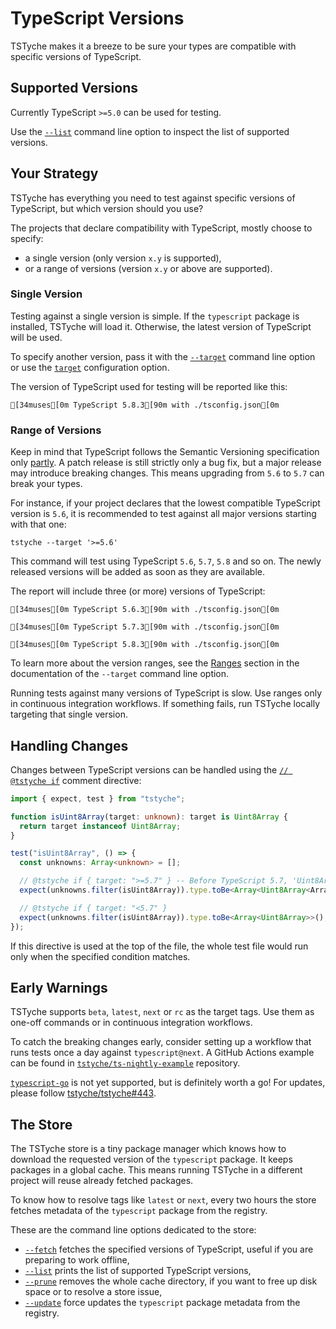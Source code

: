 
# TypeScript Versions

TSTyche makes it a breeze to be sure your types are compatible with specific versions of TypeScript.

## Supported Versions

Currently TypeScript `>=5.0` can be used for testing.

<Tip>

Use the [`--list`](../reference/command-line.mdx#list) command line option to inspect the list of supported versions.

</Tip>

## Your Strategy

TSTyche has everything you need to test against specific versions of TypeScript, but which version should you use?

The projects that declare compatibility with TypeScript, mostly choose to specify:

- a single version (only version `x.y` is supported),
- or a range of versions (version `x.y` or above are supported).

### Single Version

Testing against a single version is simple. If the `typescript` package is installed, TSTyche will load it. Otherwise, the latest version of TypeScript will be used.

To specify another version, pass it with the [`--target`](../reference/command-line.mdx#target) command line option or use the [`target`](../reference/config-file.mdx#target) configuration option.

The version of TypeScript used for testing will be reported like this:

```ansi
[34muses[0m TypeScript 5.8.3[90m with ./tsconfig.json[0m
```

### Range of Versions

Keep in mind that TypeScript follows the Semantic Versioning specification only [partly](https://github.com/microsoft/TypeScript/wiki/TypeScript's-Release-Process). A patch release is still strictly only a bug fix, but a major release may introduce breaking changes. This means upgrading from `5.6` to `5.7` can break your types.

For instance, if your project declares that the lowest compatible TypeScript version is `5.6`, it is recommended to test against all major versions starting with that one:

```shell
tstyche --target '>=5.6'
```

This command will test using TypeScript `5.6`, `5.7`, `5.8` and so on. The newly released versions will be added as soon as they are available.

The report will include three (or more) versions of TypeScript:

```ansi
[34muses[0m TypeScript 5.6.3[90m with ./tsconfig.json[0m

[34muses[0m TypeScript 5.7.3[90m with ./tsconfig.json[0m

[34muses[0m TypeScript 5.8.3[90m with ./tsconfig.json[0m
```

To learn more about the version ranges, see the [Ranges](../reference/command-line.mdx#ranges) section in the documentation of the `--target` command line option.

<Tip>

Running tests against many versions of TypeScript is slow. Use ranges only in continuous integration workflows. If something fails, run TSTyche locally targeting that single version.

</Tip>

## Handling Changes

Changes between TypeScript versions can be handled using the [`// @tstyche if`](../reference/directives.mdx#if) comment directive:

```ts twoslash
import { expect, test } from "tstyche";

function isUint8Array(target: unknown): target is Uint8Array {
  return target instanceof Uint8Array;
}

test("isUint8Array", () => {
  const unknowns: Array<unknown> = [];

  // @tstyche if { target: ">=5.7" } -- Before TypeScript 5.7, 'Uint8Array' was not generic
  expect(unknowns.filter(isUint8Array)).type.toBe<Array<Uint8Array<ArrayBufferLike>>>();

  // @tstyche if { target: "<5.7" }
  expect(unknowns.filter(isUint8Array)).type.toBe<Array<Uint8Array>>();
});
```

If this directive is used at the top of the file, the whole test file would run only when the specified condition matches.

## Early Warnings

TSTyche supports `beta`, `latest`, `next` or `rc` as the target tags. Use them as one-off commands or in continuous integration workflows.

To catch the breaking changes early, consider setting up a workflow that runs tests once a day against `typescript@next`. A GitHub Actions example can be found in [`tstyche/ts-nightly-example`](https://github.com/tstyche/ts-nightly-example) repository.

<Note>

[`typescript-go`](https://github.com/microsoft/typescript-go) is not yet supported, but is definitely worth a go! For updates, please follow [tstyche/tstyche#443](https://github.com/tstyche/tstyche/issues/443).

</Note>

## The Store

The TSTyche store is a tiny package manager which knows how to download the requested version of the `typescript` package. It keeps packages in a global cache. This means running TSTyche in a different project will reuse already fetched packages.

To know how to resolve tags like `latest` or `next`, every two hours the store fetches metadata of the `typescript` package from the registry.

These are the command line options dedicated to the store:

- [`--fetch`](../reference/command-line.mdx#fetch) fetches the specified versions of TypeScript, useful if you are preparing to work offline,
- [`--list`](../reference/command-line.mdx#list) prints the list of supported TypeScript versions,
- [`--prune`](../reference/command-line.mdx#prune) removes the whole cache directory, if you want to free up disk space or to resolve a store issue,
- [`--update`](../reference/command-line.mdx#update) force updates the `typescript` package metadata from the registry.
